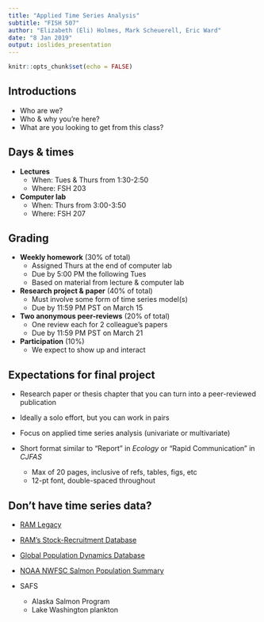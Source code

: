 ```yaml
---
title: "Applied Time Series Analysis"
subtitle: "FISH 507"
author: "Elizabeth (Eli) Holmes, Mark Scheuerell, Eric Ward"
date: "8 Jan 2019"
output: ioslides_presentation
---
```


```r
knitr::opts_chunk$set(echo = FALSE)
```

## Introductions

* Who are we?  
* Who & why you’re here?  
* What are you looking to get from this class?  


## Days & times

* __Lectures__
    + When: Tues & Thurs from 1:30-2:50  
    + Where: FSH 203  

* __Computer lab__  
    + When: Thurs from 3:00-3:50  
    + Where: FSH 207  


## Grading {.smaller}

* __Weekly homework__ (30% of total)
    - Assigned Thurs at the end of computer lab
    - Due by 5:00 PM the following Tues
    - Based on material from lecture & computer lab

* __Research project & paper__ (40% of total)
    - Must involve some form of time series model(s)
    - Due by 11:59 PM PST on March 15

* __Two anonymous peer-reviews__ (20% of total)
    - One review each for 2 colleague’s papers
    - Due by 11:59 PM PST on March 21

* __Participation__ (10%)
    - We expect to show up and interact
    

## Expectations for final project {.smaller}

* Research paper or thesis chapter that you can turn into a peer-reviewed publication

* Ideally a solo effort, but you can work in pairs

* Focus on applied time series analysis (univariate or multivariate)  
    
* Short format similar to “Report” in _Ecology_ or “Rapid Communication” in _CJFAS_
    - Max of 20 pages, inclusive of refs, tables, figs, etc
    - 12-pt font, double-spaced throughout


## Don't have time series data? {.smaller}

* [RAM Legacy](http://ramlegacy.marinebiodiversity.ca/)

* [RAM’s Stock-Recruitment Database](http://www.mscs.dal.ca/~myers/welcome.html)

* [Global Population Dynamics Database](http://www3.imperial.ac.uk/cpb/databases/gpdd)

* [NOAA NWFSC Salmon Population Summary](https://www.webapps.nwfsc.noaa.gov/apex/f?p=261:home:0)

* SAFS
    - Alaska Salmon Program
    - Lake Washington plankton

